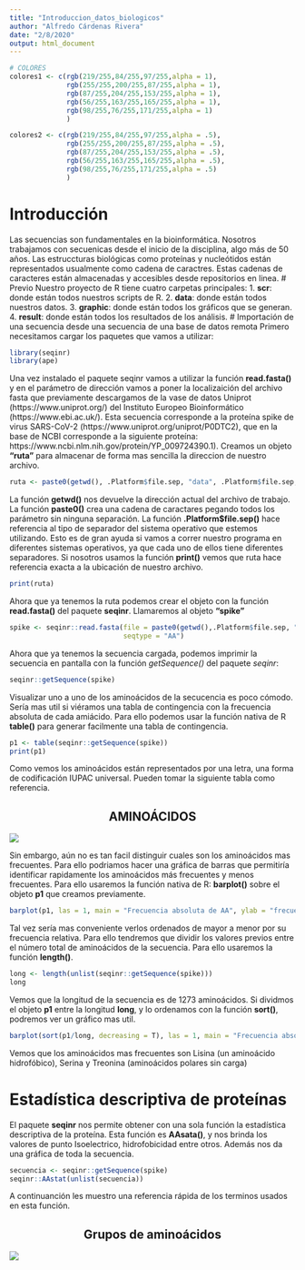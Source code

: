 ```yaml
---
title: "Introduccion_datos_biologicos"
author: "Alfredo Cárdenas Rivera"
date: "2/8/2020"
output: html_document
---
```


```r
# COLORES 
colores1 <- c(rgb(219/255,84/255,97/255,alpha = 1),
              rgb(255/255,200/255,87/255,alpha = 1),
              rgb(87/255,204/255,153/255,alpha = 1),
              rgb(56/255,163/255,165/255,alpha = 1),
              rgb(98/255,76/255,171/255,alpha = 1)
              )

colores2 <- c(rgb(219/255,84/255,97/255,alpha = .5),
              rgb(255/255,200/255,87/255,alpha = .5),
              rgb(87/255,204/255,153/255,alpha = .5),
              rgb(56/255,163/255,165/255,alpha = .5),
              rgb(98/255,76/255,171/255,alpha = .5)
              )

```

# Introducción
Las secuencias son fundamentales en la bioinformática. Nosotros trabajamos con secuenicas desde el inicio de la disciplina, algo más de 50 años. 
Las estruccturas biológicas como proteínas y nucleótidos están representados usualmente como cadena de caractres. Estas cadenas de caracteres están almacenadas y accesibles desde repositorios en linea.
# Previo
Nuestro proyecto de R tiene cuatro carpetas principales:
1. **scr**: donde están todos nuestros scripts de R.
2. **data**: donde están todos nuestros datos.
3. **graphic**: donde están todos los gráficos que se generan.
4. **result**: donde están todos los resultados de los análisis.
# Importación de una secuencia desde una secuencia de una base de datos remota
Primero necesitamos cargar los paquetes que vamos a utilizar:

```r
library(seqinr)
library(ape)
```
Una vez instalado el paquete seqinr vamos a utilizar la función **read.fasta()** y en el parámetro de dirección vamos a poner la localizaición del archivo fasta que previamente descargamos de la vase de datos Uniprot (https://www.uniprot.org/) del Instituto Europeo Bioinformático (https://www.ebi.ac.uk/). Esta secuencia corresponde a la proteína spike de virus SARS-CoV-2 (https://www.uniprot.org/uniprot/P0DTC2), que en la base de NCBI corresponde a la siguiente proteína: https://www.ncbi.nlm.nih.gov/protein/YP_009724390.1).
Creamos un objeto **"ruta"** para almacenar de forma mas sencilla la direccion de nuestro archivo.
```r
ruta <- paste0(getwd(), .Platform$file.sep, "data", .Platform$file.sep, "spike.fasta")
```
La función **getwd()** nos devuelve la dirección actual del archivo de trabajo. La función **paste0()** crea una cadena de caractares pegando todos los parámetro sin ninguna separación. La función **.Platform$file.sep()** hace referencia al tipo de separador del sistema operativo que estemos utilizando. Esto es de gran ayuda si vamos a correr nuestro programa en diferentes sistemas operativos, ya que cada uno de ellos tiene diferentes separadores. Si nosotros usamos la función **print()** vemos que ruta hace referencia exacta a la ubicación de nuestro archivo.
```r
print(ruta)
```
Ahora que ya tenemos la ruta podemos crear el objeto con la función **read.fasta()** del paquete **seqinr**. Llamaremos al objeto **"spike"**

```r
spike <- seqinr::read.fasta(file = paste0(getwd(),.Platform$file.sep, "data",.Platform$file.sep,"spike.txt"), 
                            seqtype = "AA")

```
Ahora que ya tenemos la secuencia cargada, podemos imprimir la secuencia en pantalla con la función *getSequence()* del paquete *seqinr*:

```r
seqinr::getSequence(spike)

```
Visualizar uno a uno de los aminoácidos de la secucencia es poco cómodo. Sería mas util si viéramos una tabla de contingencia con la frecuencia absoluta de cada amiácido. Para ello podemos usar la función nativa de R **table()** para generar facilmente una tabla de contingencia.
```r
p1 <- table(seqinr::getSequence(spike))
print(p1)
```
Como vemos los aminoácidos están representados por una letra, una forma de codificación IUPAC universal. Pueden tomar la siguiente tabla como referencia.
<center>
## AMINOÁCIDOS
</center>
![](data/Aminoacide.png)

Sin embargo, aún no es tan facil distinguir cuales son los aminoácidos mas frecuentes. Para ello podriamos hacer una gráfica de barras que permitiría identificar rapidamente los aminoácidos más frecuentes y menos frecuentes. Para ello usaremos la función nativa de R: **barplot()** sobre el objeto **p1** que creamos previamente.

```r
barplot(p1, las = 1, main = "Frecuencia absoluta de AA", ylab = "frecuencia absoluta", xlab = "aminoacido", col = colores1)
```
Tal vez sería mas conveniente verlos ordenados de mayor a menor por su frecuencia relativa. Para ello tendremos que dividir los valores previos entre el número total de aminoácidos de la secuencia. Para ello usaremos la función **length()**.
```r
long <- length(unlist(seqinr::getSequence(spike)))
long
```

Vemos que la longitud de la secuencia es de 1273 aminoácidos. Si dividmos el objeto **p1** entre la longitud **long**, y lo ordenamos con la función **sort()**, podremos ver un gráfico mas util.

```r
barplot(sort(p1/long, decreasing = T), las = 1, main = "Frecuencia absoluta de AA", ylab = "frecuencia absoluta", xlab = "aminoacido", col = colores1)

```
Vemos que los aminoácidos mas frecuentes son Lisina (un aminoácido hidrofóbico), Serina y Treonina (aminoácidos polares sin carga)

# Estadística descriptiva de proteínas
El paquete **seqinr** nos permite obtener con una sola función la estadística descriptiva de la proteína. Esta función es **AAsata()**, y nos brinda los valores de punto Isoelectrico, hidrofobicidad entre otros. Además nos da una gráfica de toda la secuencia.
```r
secuencia <- seqinr::getSequence(spike)
seqinr::AAstat(unlist(secuencia))
```
A continuanción les muestro una referencia rápida de los terminos usados en esta función.

<center>
## Grupos de aminoácidos
</center>
![](data/Aminoacide_group.png)
```r


```

